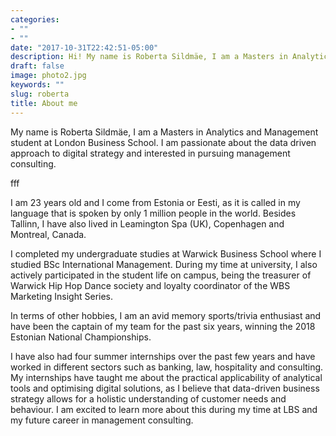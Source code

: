 ```yaml
---
categories:
- ""
- ""
date: "2017-10-31T22:42:51-05:00"
description: Hi! My name is Roberta Sildmäe, I am a Masters in Analytics and Management student at London Business School. I am passionate about the data driven approach to digital strategy and interested in pursuing management consulting. 
draft: false
image: photo2.jpg
keywords: ""
slug: roberta
title: About me
---
```


My name is Roberta Sildmäe, I am a Masters in Analytics and Management student at London Business School. I am passionate about the data driven approach to digital strategy and interested in pursuing management consulting.

fff

I am 23 years old and I come from Estonia or Eesti, as it is called in my language that is spoken by only 1 million people in the world. Besides Tallinn, I have also lived in Leamington Spa (UK), Copenhagen and Montreal, Canada.

I completed my undergraduate studies at Warwick Business School where I studied BSc International Management. During my time at university, I also actively participated in the student life on campus, being the treasurer of Warwick Hip Hop Dance society and loyalty coordinator of the WBS Marketing Insight Series. 

In terms of other hobbies, I am an avid memory sports/trivia enthusiast and have been the captain of my team for the past six years, winning the 2018 Estonian National Championships.

I have also had four summer internships over the past few years and have worked in different sectors such as banking, law, hospitality and consulting. My internships have taught me about the practical applicability of analytical tools and optimising digital solutions, as I believe that data-driven business strategy allows for a holistic understanding of customer needs and behaviour. I am excited to learn more about this during my time at LBS and my future career in management consulting. 
